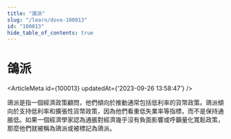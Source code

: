 ```yaml
---
title: "鴿派"
slug: "/learn/dove-100013"
id: "100013"
hide_table_of_contents: true
---
```



# 鴿派

<ArticleMeta id={100013} updatedAt={'2023-09-26 13:58:47'} />
<div className='border-solid border-b border-t-0 my-4 border-[var(--ifm-color-gray-300)]' />

鴿派是指一個經濟政策顧問，他們傾向於推動通常包括低利率的貨幣政策。鴿派傾向於支持低利率和擴張性貨幣政策，因為他們看重低失業率等指標，而不是保持通脹低。如果一個經濟學家認為通脹對經濟幾乎沒有負面影響或呼籲量化寬鬆政策，那麼他們就被稱為鴿派或被標記為鴿派。
